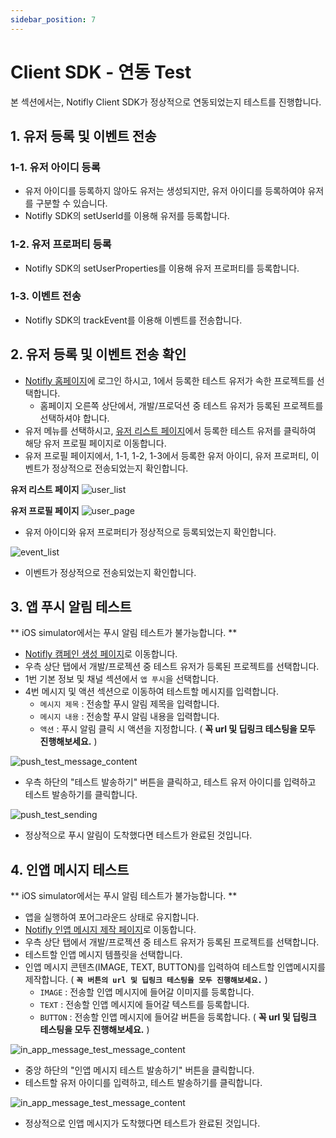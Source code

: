 ```yaml
---
sidebar_position: 7
---
```


# Client SDK - 연동 Test

본 섹션에서는, Notifly Client SDK가 정상적으로 연동되었는지 테스트를 진행합니다.

## 1. 유저 등록 및 이벤트 전송

### 1-1. 유저 아이디 등록
- 유저 아이디를 등록하지 않아도 유저는 생성되지만, 유저 아이디를 등록하여야 유저를 구분할 수 있습니다.
- Notifly SDK의 setUserId를 이용해 유저를 등록합니다.

### 1-2. 유저 프로퍼티 등록 
- Notifly SDK의 setUserProperties를 이용해 유저 프로퍼티를 등록합니다.

### 1-3. 이벤트 전송 
- Notifly SDK의 trackEvent를 이용해 이벤트를 전송합니다.

## 2. 유저 등록 및 이벤트 전송 확인
- [Notifly 홈페이지](https://notifly.tech/ko/console)에 로그인 하시고, 1에서 등록한 테스트 유저가 속한 프로젝트를 선택합니다. 
    - 홈페이지 오른쪽 상단에서, 개발/프로덕션 중 테스트 유저가 등록된 프로젝트를 선택하셔야 합니다.
-  유저 메뉴를 선택하시고, [유저 리스트 페이지](https://notifly.tech/ko/console/users)에서 등록한 테스트 유저를 클릭하여 해당  유저 프로필 페이지로 이동합니다.
-  유저 프로필 페이지에서, 1-1, 1-2, 1-3에서 등록한 유저 아이디, 유저 프로퍼티, 이벤트가 정상적으로 전송되었는지 확인합니다.
    
**유저 리스트 페이지**
![user_list](./image/user_list.png)

**유저 프로필 페이지**
![user_page](./image/user_page.png)

- 유저 아이디와 유저 프로퍼티가 정상적으로 등록되었는지 확인합니다.

![event_list](./image/user_event_list.png)

- 이벤트가 정상적으로 전송되었는지 확인합니다.

## 3. 앱 푸시 알림 테스트

** iOS simulator에서는 푸시 알림 테스트가 불가능합니다. **

- [Notifly 캠페인 생성 페이지](https://www.notifly.tech/console/campaign/create)로 이동합니다.
- 우측 상단 탭에서 개발/프로젝션 중 테스트 유저가 등록된 프로젝트를 선택합니다.
- 1번 기본 정보 및 채널 섹션에서 `앱 푸시`을 선택합니다.
- 4번 메시지 및 액션 섹션으로 이동하여 테스트할 메시지를 입력합니다.
    - `메시지 제목` : 전송할 푸시 알림 제목을 입력합니다.
    - `메시지 내용` : 전송할 푸시 알림 내용을 입력합니다.
    - `액션` : 푸시 알림 클릭 시 액션을 지정합니다. ( **꼭 url 및 딥링크 테스팅을 모두 진행해보세요.** )

![push_test_message_content](./image/push_test_content.png)
- 우측 하단의 "테스트 발송하기" 버튼을 클릭하고, 테스트 유저 아이디를 입력하고 테스트 발송하기를 클릭합니다.

![push_test_sending](./image/push_test_result.png)

- 정상적으로 푸시 알림이 도착했다면 테스트가 완료된 것입니다.

## 4. 인앱 메시지 테스트

** iOS simulator에서는 푸시 알림 테스트가 불가능합니다. **

- 앱을 실행하여 포어그라운드 상태로 유지합니다.
- [Notifly 인앱 메시지 제작 페이지](https://www.notifly.tech/console/in-app-message)로 이동합니다.
- 우측 상단 탭에서 개발/프로젝션 중 테스트 유저가 등록된 프로젝트를 선택합니다.
- 테스트할 인앱 메시지 템플릿을 선택합니다.
- 인앱 메시지 콘텐츠(IMAGE, TEXT, BUTTON)를 입력하여 테스트할 인앱메시지를 제작합니다. ( **`꼭 버튼의 url 및 딥링크 테스팅을 모두 진행해보세요.`** )
    - `IMAGE` : 전송할 인앱 메시지에 들어갈 이미지를 등록합니다.
    - `TEXT` : 전송할 인앱 메시지에 들어갈 텍스트를 등록합니다.
    - `BUTTON` : 전송할 인앱 메시지에 들어갈 버튼을 등록합니다. ( **꼭 url 및 딥링크 테스팅을 모두 진행해보세요.** )

![in_app_message_test_message_content](./image/in_app_message_test_content.png)

- 중앙 하단의 "인앱 메시지 테스트 발송하기" 버튼을 클릭합니다.
- 테스트할 유저 아이디를 입력하고, 테스트 발송하기를 클릭합니다.

![in_app_message_test_message_content](./image/in_app_message_test_result.png)

- 정상적으로 인앱 메시지가 도착했다면 테스트가 완료된 것입니다.
